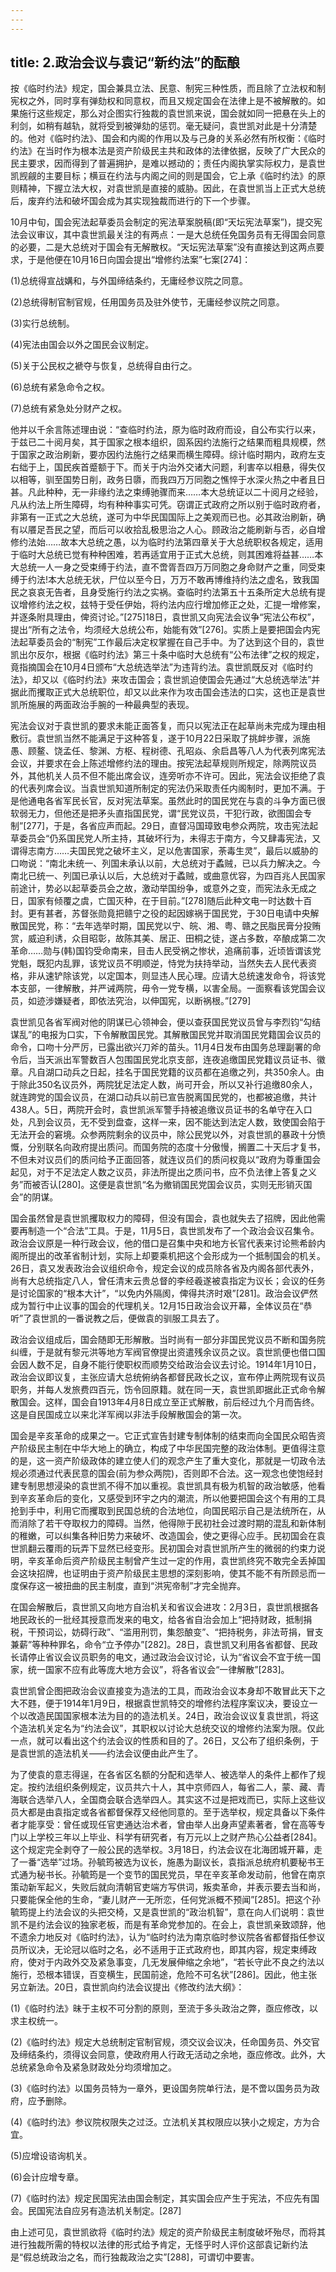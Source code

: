 ```yaml
---
---
---
```

title: 2.政治会议与袁记“新约法”的酝酿
---




按《临时约法》规定，国会兼具立法、民意、制宪三种性质，而且除了立法权和制宪权之外，同时享有弹劾权和同意权，而且又规定国会在法律上是不被解散的。如果施行这些规定，那么对企图实行独裁的袁世凯来说，国会就如同一把悬在头上的利剑，如稍有越轨，就将受到被弹劾的惩罚。毫无疑问，袁世凯对此是十分清楚的。他对《临时约法》、国会和内阁的作用以及与己身的关系必然有所权衡：《临时约法》在当时作为根本法是资产阶级民主共和政体的法律依据，反映了广大民众的民主要求，因而得到了普遍拥护，是难以撼动的；责任内阁执掌实际权力，是袁世凯觊觎的主要目标；横亘在约法与内阁之间的则是国会，它上承《临时约法》的原则精神，下握立法大权，对袁世凯是直接的威胁。因此，在袁世凯当上正式大总统后，废弃约法和破坏国会成为其实现独裁而进行的下一个步骤。

10月中旬，国会宪法起草委员会制定的宪法草案脱稿(即“天坛宪法草案”)，提交宪法会议审议，其中袁世凯最关注的有两点：一是大总统任免国务员有无得国会同意的必要，二是大总统对于国会有无解散权。“天坛宪法草案”没有直接达到这两点要求，于是他便在10月16日向国会提出“增修约法案”七案[274]：

(1)总统得宣战媾和，与外国缔结条约，无庸经参议院之同意。

(2)总统得制官制官规，任用国务员及驻外使节，无庸经参议院之同意。

(3)实行总统制。

(4)宪法由国会以外之国民会议制定。

(5)关于公民权之褫夺与恢复，总统得自由行之。

(6)总统有紧急命令之权。

(7)总统有紧急处分财产之权。

他并以千余言陈述理由说：“查临时约法，原为临时政府而设，自公布实行以来，于兹已二十阅月矣，其于国家之根本组织，固系因约法施行之结果而粗具规模，然于国家之政治刷新，要亦因约法施行之结果而横生障碍。综计临时期内，政府左支右绌于上，国民疾首蹙额于下。而关于内治外交诸大问题，利害卒以相悬，得失仅以相等，驯至国势日削，政务日隳，而我四万万同胞之憔悴于水深火热之中者且日甚。凡此种种，无一非缘约法之束缚驰骤而来……本大总统证以二十阅月之经验，凡从约法上所生障碍，均有种种事实可凭。窃谓正式政府之所以别于临时政府者，非第有一正式之大总统，遂可为中华民国国际上之美观而已也。必其政治刷新，确有以餍足吾民之望，而后可以收拾乱极思治之人心。顾政治之能刷新与否，必自增修约法始……故本大总统之愚，以为临时约法第四章关于大总统职权各规定，适用于临时大总统已觉有种种困难，若再适宜用于正式大总统，则其困难将益甚……本大总统一人一身之受束缚于约法，直不啻胥吾四万万同胞之身命财产之重，同受束缚于约法!本大总统无状，尸位以至今日，万万不敢再博维持约法之虚名，致我国民之哀哀无告者，且身受施行约法之实祸。查临时约法第五十五条所定大总统有提议增修约法之权，兹特于受任伊始，将约法内应行增加修正之处，汇提一增修案，并逐条附具理由，俾资讨论。”[275]18日，袁世凯又向宪法会议争“宪法公布权”，提出“所有之法令，均须经大总统公布，始能有效”[276]。实质上是要把国会内宪法起草委员会的“制宪”工作最后决定权掌握在自己手中。为了达到这个目的，袁世凯出尔反尔，根据《临时约法》第三十条中临时大总统有“公布法律”之权的规定，竟指摘国会在10月4日颁布“大总统选举法”为违背约法。袁世凯既反对《临时约法》，却又以《临时约法》来攻击国会；袁世凯迫使国会先通过“大总统选举法”并据此而攫取正式大总统职位，却又以此来作为攻击国会违法的口实，这也正是袁世凯所施展的两面政治手腕的一种最典型的表现。

宪法会议对于袁世凯的要求未能正面答复，而只以宪法正在起草尚未完成为理由相敷衍。袁世凯当然不能满足于这种答复，遂于10月22日采取了挑衅步骤，派施愚、顾鳌、饶孟任、黎渊、方枢、程树德、孔昭焱、余启昌等八人为代表列席宪法会议，并要求在会上陈述增修约法的理由。按宪法起草规则所规定，除两院议员外，其他机关人员不但不能出席会议，连旁听亦不许可。因此，宪法会议拒绝了袁的代表列席会议。当袁世凯知道所制定的宪法仍采取责任内阁制时，更加不满。于是他通电各省军民长官，反对宪法草案。虽然此时的国民党在与袁的斗争方面已很软弱无力，但他还是把矛头直指国民党，谓“民党议员，干犯行政，欲图国会专制”[277]，于是，各省应声而起。29日，直督冯国璋致电参众两院，攻击宪法起草委员会“仍系国民党人所主持，其破坏行为，未得志于南方，今又肆毒宪法，又谓得志南方……夫国民党之破坏主义，足以危害国家，荼毒生灵”，最后以威胁的口吻说：“南北未统一、列国未承认以前，大总统对于蟊贼，已以兵力解决之。今南北已统一、列国已承认以后，大总统对于蟊贼，或曲意优容，为四百兆人民国家前途计，势必以起草委员会之故，激动举国纷争，或意外之变，而宪法永无成之日，国家有倾覆之虞，亡国灭种，在于目前。”[278]随后此种文电一时达数十百封。更有甚者，苏督张勋竟把赣宁之役的起因嫁祸于国民党，于30日电请中央解散国民党，称：“去年选举时期，国民党以宁、皖、湘、粤、赣之民脂民膏分投贿赏，威迫利诱，众目昭彰，故陈其美、居正、田桐之徒，遂占多数，卒酿成第二次革命……勋与(韩)国钧受命南来，目击人民受祸之惨状，追痛前事，近顷皆谓该党党魁，既犯内乱罪，该党议员不明顺逆，恃党为扶持举动，当然失去人民代表资格，非从速铲除该党，以定国本，则显违人民心理。应请大总统速发命令，将该党本支部，一律解散，并严诫两院，毋令一党专横，以害全局。一面察看该党国会议员，如迹涉嫌疑者，即依法究治，以伸国宪，以断祸根。”[279]

袁世凯见各省军阀对他的阴谋已心领神会，便以查获国民党议员曾与李烈钧“勾结谋乱”的电报为口实，下令解散国民党。其解散国民党并取消国民党籍国会议员的命令，口吻十分严厉，已露出欲兴刀斧的苗头。11月4日发布由国务总理副署的命令后，当天派出军警数百人包围国民党北京支部，连夜追缴国民党籍议员证书、徽章。凡自湖口动兵之日起，挂名于国民党籍的议员都在追缴之列，共350余人。由于除此350名议员外，两院犹足法定人数，尚可开会，所以又补行追缴80余人，就连跨党的国会议员，在湖口动兵以前已宣告脱离国民党的，也都被追缴，共计438人。5日，两院开会时，袁世凯派军警手持被追缴议员证书的名单守在入口处，凡到会议员，无不受到盘查，这样一来，因不能达到法定人数，致使国会陷于无法开会的窘境。众参两院剩余的议员中，除公民党以外，对袁世凯的暴政十分愤慨，分别联名向政府提出质问。而国务院的态度十分傲慢，搁置二十天后才复书，不但未对议员们的质问给予正面回答，就连议员们的质问权竟以“政府为尊重国会起见，对于不足法定人数之议员，非法所提出之质问书，应不负法律上答复之义务”而被否认[280]。这便是袁世凯“名为撤销国民党国会议员，实则无形销灭国会”的阴谋。

国会虽然曾是袁世凯攫取权力的障碍，但没有国会，袁也就失去了招牌，因此他需要再制造一个“合法”工具。于是，11月5日，袁世凯发布了一个政治会议召集令。政治会议原是一种行政会议，他的借口是召集中央和地方长官代表来讨论熊希龄内阁所提出的改革省制计划，实际上却要乘机把这个会形成为一个抵制国会的机关。26日，袁又发表政治会议组织命令，规定会议的成员除各省及内阁各部代表外，尚有大总统指定八人，曾任清末云贵总督的李经羲遂被袁指定为议长；会议的任务是讨论国家的“根本大计”，“以免内外隔阂，俾得共济时艰”[281]。政治会议俨然成为暂行中止议事的国会的代理机关。12月15日政治会议开幕，全体议员在“恭听”了袁世凯的一番说教之后，便做袁的驯服工具去了。

政治会议组成后，国会随即无形解散。当时尚有一部分非国民党议员不断和国务院纠缠，于是就有黎元洪等地方军阀官僚提出资遣残余议员之议。袁世凯便也借口国会因人数不足，自身不能行使职权而顺势交给政治会议去讨论。1914年1月10日，政治会议即议复，主张应请大总统俯纳各都督民政长之议，宣布停止两院现有议员职务，并每人发旅费四百元，饬令回原籍。就在同一天，袁世凯即据此正式命令解散国会。这样，国会自1913年4月8日成立至正式解散，前后经过九个月而告终。这是自民国成立以来北洋军阀以非法手段解散国会的第一次。

国会是辛亥革命的成果之一。它正式宣告封建专制体制的结束而向全国民众昭告资产阶级民主制在中华大地上的确立，构成了中华民国完整的政治体制。更值得注意的是，这一资产阶级政体的建立使人们的观念产生了重大变化，那就是一切政令法规必须通过代表民意的国会(前为参众两院)，否则即不合法。这一观念也使饱经封建专制思想浸染的袁世凯不得不加以重视。袁世凯具有极为机智的政治敏感，他看到辛亥革命后的变化，又感受到环宇之内的潮流，所以他要把国会这个有用的工具抢到手中，利用它而攫取到民国总统的合法地位，向国民昭示自己是法统所在，从而消除了若干夺取权力的障碍。当然，他得隙于民初社会过渡时期的混乱和新体制的稚嫩，可以纠集各种旧势力来破坏、改造国会，使之更得心应手。民初国会在袁世凯翻云覆雨的玩弄下显然已经变形。民初国会对袁世凯所产生的微弱的约束力说明，辛亥革命后资产阶级民主制曾产生过一定的作用，袁世凯终究不敢完全丢掉国会这块招牌，也证明由于资产阶级民主思想的深刻影响，使其不能不有所顾忌而一度保存这一被扭曲的民主制度，直到“洪宪帝制”才完全抛弃。

在国会解散后，袁世凯又向地方自治机关和省议会进攻：2月3日，袁世凯根据各地民政长的一批经其授意而发来的电文，给各省自治会加上“把持财政，抵制捐税，干预词讼，妨碍行政”、“滥用刑罚，集怨酿变”、“把持税务，非法苛捐，冒支兼薪”等种种罪名，命令“立予停办”[282]。28日，袁世凯又利用各省都督、民政长请停止省议会议员职务的电文，通过政治会议讨论，认为“省议会不宜于统一国家，统一国家不应有此等庞大地方会议”，将各省议会“一律解散”[283]。

袁世凯曾企图把政治会议直接变为造法的工具，而政治会议本身却不敢冒此天下之大不韪，便于1914年1月9日，根据袁世凯特交的增修约法程序案议决，要设立一个以改造民国国家根本法为目的的造法机关。24日，政治会议议复袁世凯，将这个造法机关定名为“约法会议”，其职权以讨论大总统交议的增修约法案为限。仅此一点，就可以看出这个约法会议的性质和目的了。26日，又公布了组织条例，于是袁世凯的造法机关——约法会议便由此产生了。

为了使袁的意志得逞，在各省区名额的分配和选举人、被选举人的条件上都作了规定。按约法组织条例规定，议员共六十人，其中京师四人，每省二人，蒙、藏、青海联合选举八人，全国商会联合选举四人。其实这不过是把戏而已，实际上这些议员大都是由袁指定或各省都督保荐又经他同意的。至于选举权，规定具备以下条件者才能享受：曾任或现任官吏通达治术者，曾由举人出身声望素著者，曾在高等专门以上学校三年以上毕业、科学有研究者，有万元以上之财产热心公益者[284]。这个规定完全剥夺了一般公民的选举权。3月18日，约法会议在北海团城开幕，走了一番“选举”过场。孙毓筠被选为议长，施愚为副议长，袁指派总统府机要秘书王式通为秘书长。孙毓筠是一个变节的国民党员，早在辛亥革命发动前，他曾在南京策动新军起义，失败后就向清朝官吏端方写供词，叛卖革命，并表示要去当和尚，只要能保全他的生命，“妻儿财产一无所恋，任何党派概不预闻”[285]。把这个孙毓筠提上约法会议的头把交椅，又是袁世凯的“政治机智”，意在向人们说明：袁世凯不是约法会议的独家老板，而是有革命党参加的。在会上，袁世凯亲致颂辞，他不遗余力地反对《临时约法》，认为“临时约法为南京临时参议院各省都督指任参议员所议决，无论冠以临时之名，必不适用于正式政府也，即其内容，规定束缚政府，使对于内政外交及紧急事变，几无发展伸缩之余地”，“若长守此不良之约法以施行，恐根本错误，百变横生，民国前途，危险不可名状”[286]。因此，他主张另立新法。20日，袁世凯向约法会议提出《修改约法大纲》：

(1)《临时约法》昧于主权不可分割的原则，至流于多头政治之弊，亟应修改，以求主权统一。

(2)《临时约法》规定大总统制定官制官规，须交议会议决，任命国务员、外交官及缔结条约，须得议会同意，使政府用人行政无活动之余地，亟应修改。此外，大总统紧急命令及紧急财政处分均须增加之。

(3)《临时约法》以国务员特为一章外，更设国务院单行法，是不啻以国务员为政府，应予删除。

(4)《临时约法》参议院权限失之过泛。立法机关其权限应以狭小之规定，方为合宜。

(5)应增设谘询机关。

(6)会计应增专章。

(7)《临时约法》规定民国宪法由国会制定，其实国会应产生于宪法，不应先有国会。民国宪法自应另有造法机关制定。[287]

由上述可见，袁世凯欲将《临时约法》规定的资产阶级民主制度破坏殆尽，而将其进行独裁所需的特权以法律的形式给予肯定，无怪乎时人评价这部袁记新约法是“假总统政治之名，而行独裁政治之实”[288]，可谓切中要害。